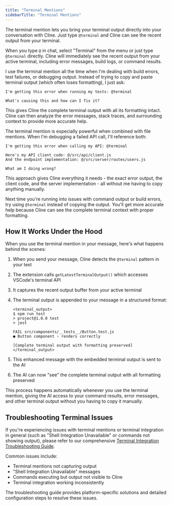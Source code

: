 ```yaml
---
title: "Terminal Mentions"
sidebarTitle: "Terminal Mentions"
---
```


The terminal mention lets you bring your terminal output directly into your conversation with Cline. Just type `@terminal` and Cline can see the recent output from your terminal.

When you type `@` in chat, select "Terminal" from the menu or just type `@terminal` directly. Cline will immediately see the recent output from your active terminal, including error messages, build logs, or command results.

I use the terminal mention all the time when I'm dealing with build errors, test failures, or debugging output. Instead of trying to copy and paste terminal output (which often loses formatting), I just ask:

```
I'm getting this error when running my tests: @terminal

What's causing this and how can I fix it?
```

This gives Cline the complete terminal output with all its formatting intact. Cline can then analyze the error messages, stack traces, and surrounding context to provide more accurate help.

The terminal mention is especially powerful when combined with file mentions. When I'm debugging a failed API call, I'll reference both:

```
I'm getting this error when calling my API: @terminal

Here's my API client code: @/src/api/client.js
And the endpoint implementation: @/src/server/routes/users.js

What am I doing wrong?
```

This approach gives Cline everything it needs - the exact error output, the client code, and the server implementation - all without me having to copy anything manually.

Next time you're running into issues with command output or build errors, try using `@terminal` instead of copying the output. You'll get more accurate help because Cline can see the complete terminal context with proper formatting.

## How It Works Under the Hood

When you use the terminal mention in your message, here's what happens behind the scenes:

1. When you send your message, Cline detects the `@terminal` pattern in your text
2. The extension calls `getLatestTerminalOutput()` which accesses VSCode's terminal API
3. It captures the recent output buffer from your active terminal
4. The terminal output is appended to your message in a structured format:

    ```
    <terminal_output>
    $ npm run test
    > project@1.0.0 test
    > jest

    FAIL src/components/__tests__/Button.test.js
    ● Button component › renders correctly

    [Complete terminal output with formatting preserved]
    </terminal_output>
    ```

5. This enhanced message with the embedded terminal output is sent to the AI
6. The AI can now "see" the complete terminal output with all formatting preserved

This process happens automatically whenever you use the terminal mention, giving the AI access to your command results, error messages, and other terminal output without you having to copy it manually.

## Troubleshooting Terminal Issues

If you're experiencing issues with terminal mentions or terminal integration in general (such as "Shell Integration Unavailable" or commands not showing output), please refer to our comprehensive [Terminal Integration Troubleshooting Guide](/troubleshooting/terminal-integration-guide).

Common issues include:

-   Terminal mentions not capturing output
-   "Shell Integration Unavailable" messages
-   Commands executing but output not visible to Cline
-   Terminal integration working inconsistently

The troubleshooting guide provides platform-specific solutions and detailed configuration steps to resolve these issues.
